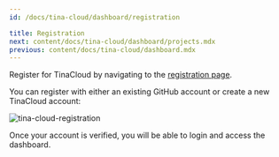 ```yaml
---
id: /docs/tina-cloud/dashboard/registration

title: Registration
next: content/docs/tina-cloud/dashboard/projects.mdx
previous: content/docs/tina-cloud/dashboard.mdx
---
```


Register for TinaCloud by navigating to the [registration page](https://app.tina.io/register).

You can register with either an existing GitHub account or create a new TinaCloud account:

![tina-cloud-registration](/img/cloud-registration.png)

Once your account is verified, you will be able to login and access the dashboard.
